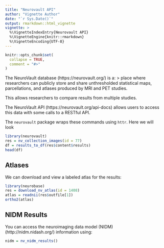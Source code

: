 ```yaml
---
title: "Neurovault API"
author: "Vignette Author"
date: "`r Sys.Date()`"
output: rmarkdown::html_vignette
vignette: >
  %\VignetteIndexEntry{Neurovault API}
  %\VignetteEngine{knitr::rmarkdown}
  %\VignetteEncoding{UTF-8}
---
```


```r
knitr::opts_chunk$set(
  collapse = TRUE,
  comment = "#>"
)
```


The NeuroVault database (https://neurovault.org/) is a:
> place where researchers can publicly store and share unthresholded statistical maps, parcellations, and atlases produced by MRI and PET studies.

This allows researchers to compare results from multiple studies.

The NeuroVault API (https://neurovault.org/api-docs) allows users to access this data with some calls to a RESTful API.

The `neurovault` package wraps these commands using `httr`.   Here we will look

```r
library(neurovault)
res = nv_collection_images(id = 77)
df = results_to_df(res$content$results)
head(df)
```


## Atlases

We can download and view a labeled atlas for the results:

```r
library(neurobase)
res = download_nv_atlas(id = 1408)
atlas = readnii(res$outfile[1])
ortho2(atlas)
```


## NIDM Results

You can access the neuroimaging data model (NIDM) (http://nidm.nidash.org/) information using:

```r
nidm = nv_nidm_results()
```

